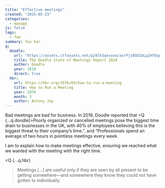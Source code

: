```yaml
---
title: "Effective meetings"
created: "2025-05-23"
categories:
  - manage
js: false
tags:
  - foo
summary: foo bar
q:
  doodle:
    url: "https://assets.ctfassets.net/p24lh3qexxeo/axrPjsBSD1bLp2HYEqoij/d2f08c2aaf5a6ed80ee53b5ad7631494/Meeting_Report_2019.pdf"
    title: The Doodle State of Meetings Report 2019
    author: Doodle
    year: 2019
    direct: true
  hbr:
    url: https://hbr.org/1976/03/how-to-run-a-meeting
    title: How to Run a Meeting
    year: 1976
    month: 3
    author: Antony Jay
---
```



Bad meetings are bad for business. In 2019, Doodle reported that <Q {...q.doodle}>Poorly organized or cancelled meetings pose the biggest time drain to businesses in the UK, with 40% of employees believing this is the biggest threat to their company’s time.”, and “Professionals spend an average of two hours in pointless meetings every week.</Q>

I am to explain how to make meetings effective, ensuring we reached what we wanted with the meeting with the right time.

<Q {...q.hbr}
>Meetings […] are useful only if they are seen by all present to be getting somewhere—and somewhere they know they could not have gotten to individually.</Q>